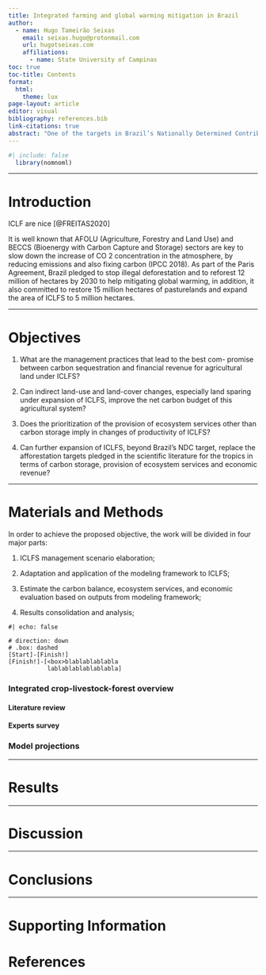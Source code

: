 ```yaml
---
title: Integrated farming and global warming mitigation in Brazil
author: 
  - name: Hugo Tameirão Seixas
    email: seixas.hugo@protonmail.com
    url: hugotseixas.com
    affiliations:
      - name: State University of Campinas
toc: true
toc-title: Contents
format: 
  html:
    theme: lux
page-layout: article
editor: visual
bibliography: references.bib
link-citations: true
abstract: "One of the targets in Brazil’s Nationally Determined Contribution (NDC) to the Paris Agreement is the expansion of 5 million hectares of integrated crop-livestock-forestry systems (ICLFS) until 2030. Although there is some notion of the extent where this expansion could occur, there is no systematic accounting on the role of soil carbon to bring this agricultural system to carbon neutrality, or even to be a sink of carbon. In that context, the objective of this research plan is to produce spatially-explicit projections of the expansion of ICLFS predicted in Brazil’s NDC and estimate the carbon balance, the provision of other ecosystem services and financial revenue. This will be done with the use of empirical models built upon published data. The final results of this study will provide information for decision makers, for the implementation of ICLFS across Brazil."
---
```


```r
#| include: false
  library(nomnoml)
```

---

# Introduction

ICLF are nice [@FREITAS2020]

It is well known that AFOLU (Agriculture, Forestry and Land Use) and BECCS (Bioenergy with Carbon Capture and Storage) sectors are key to slow down the increase of CO 2 concentration in the atmosphere, by reducing emissions and also
fixing carbon (IPCC 2018). As part of the Paris Agreement, Brazil pledged to stop illegal deforestation and to reforest 12 million of hectares by 2030 to help mitigating global warming, in addition, it also committed to restore 15 million hectares of pasturelands and expand the area of ICLFS to 5 million hectares.

---

# Objectives

1. What are the management practices that lead to the best com- promise between carbon sequestration and financial revenue for agricultural land under ICLFS?

2. Can indirect land-use and land-cover changes, especially land sparing under expansion of ICLFS, improve the net carbon budget of this agricultural system?

3. Does the prioritization of the provision of ecosystem services other than carbon storage imply in changes of productivity of ICLFS?

4. Can further expansion of ICLFS, beyond Brazil’s NDC target, replace the afforestation targets pledged in the scientific literature for the tropics in terms of carbon storage, provision of ecosystem services and economic revenue?

---

# Materials and Methods

In order to achieve the proposed objective, the work will be divided in four major
parts:

1. ICLFS management scenario elaboration;

2. Adaptation and application of the modeling framework to ICLFS;

3. Estimate the carbon balance, ecosystem services, and economic evaluation
based on outputs from modeling framework;

4. Results consolidation and analysis;

```nomnoml
#| echo: false

# direction: down
# .box: dashed
[Start]-[Finish!]
[Finish!]-[<box>blablablablabla
           lablablablablablabla]

```


### Integrated crop-livestock-forest overview

#### Literature review

#### Experts survey

### Model projections

---

# Results

---

# Discussion

---

# Conclusions

---

# Supporting Information

# References
